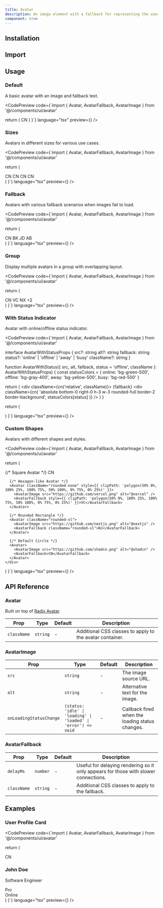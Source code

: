 ```yaml
---
title: Avatar
description: An image element with a fallback for representing the user.
component: true
---
```


## Installation

<CodePreview code="npx shadcn-ui@latest add avatar" language="bash" />

## Import

<CodePreview code="import { Avatar, AvatarFallback, AvatarImage } from '@/components/ui/avatar'" language="tsx" />

## Usage

### Default

A basic avatar with an image and fallback text.

<CodePreview 
  code={`import { Avatar, AvatarFallback, AvatarImage } from '@/components/ui/avatar'

  return (
    <Avatar>
      <AvatarImage src="https://github.com/shadcn.png" alt="@shadcn" />
      <AvatarFallback>CN</AvatarFallback>
    </Avatar>
  )
}`} 
  language="tsx" 
  preview={<AvatarDefault />} 
/>

### Sizes

Avatars in different sizes for various use cases.

<CodePreview 
  code={`import { Avatar, AvatarFallback, AvatarImage } from '@/components/ui/avatar'

  return (
    <div className="flex items-center space-x-4">
      <Avatar className="h-8 w-8">
        <AvatarImage src="https://github.com/shadcn.png" alt="@shadcn" />
        <AvatarFallback className="text-xs">CN</AvatarFallback>
      </Avatar>
      <Avatar className="h-10 w-10">
        <AvatarImage src="https://github.com/shadcn.png" alt="@shadcn" />
        <AvatarFallback>CN</AvatarFallback>
      </Avatar>
      <Avatar className="h-12 w-12">
        <AvatarImage src="https://github.com/shadcn.png" alt="@shadcn" />
        <AvatarFallback>CN</AvatarFallback>
      </Avatar>
      <Avatar className="h-16 w-16">
        <AvatarImage src="https://github.com/shadcn.png" alt="@shadcn" />
        <AvatarFallback className="text-lg">CN</AvatarFallback>
      </Avatar>
    </div>
  )
}`} 
  language="tsx" 
  preview={<AvatarSizes />} 
/>

### Fallback

Avatars with various fallback scenarios when images fail to load.

<CodePreview 
  code={`import { Avatar, AvatarFallback, AvatarImage } from '@/components/ui/avatar'

  return (
    <div className="flex items-center space-x-4">
      <Avatar>
        <AvatarImage src="https://github.com/shadcn.png" alt="@shadcn" />
        <AvatarFallback>CN</AvatarFallback>
      </Avatar>
      <Avatar>
        <AvatarImage src="/broken-image.jpg" alt="Broken" />
        <AvatarFallback>BK</AvatarFallback>
      </Avatar>
      <Avatar>
        <AvatarFallback>JD</AvatarFallback>
      </Avatar>
      <Avatar>
        <AvatarFallback className="bg-blue-500 text-white">AB</AvatarFallback>
      </Avatar>
    </div>
  )
}`} 
  language="tsx" 
  preview={<AvatarFallbackDemo />} 
/>

### Group

Display multiple avatars in a group with overlapping layout.

<CodePreview 
  code={`import { Avatar, AvatarFallback, AvatarImage } from '@/components/ui/avatar'

  return (
    <div className="flex -space-x-2">
      <Avatar className="border-2 border-background">
        <AvatarImage src="https://github.com/shadcn.png" alt="@shadcn" />
        <AvatarFallback>CN</AvatarFallback>
      </Avatar>
      <Avatar className="border-2 border-background">
        <AvatarImage src="https://github.com/vercel.png" alt="@vercel" />
        <AvatarFallback>VC</AvatarFallback>
      </Avatar>
      <Avatar className="border-2 border-background">
        <AvatarImage src="https://github.com/nextjs.png" alt="@nextjs" />
        <AvatarFallback>NX</AvatarFallback>
      </Avatar>
      <Avatar className="border-2 border-background">
        <AvatarFallback>+2</AvatarFallback>
      </Avatar>
    </div>
  )
}`} 
  language="tsx" 
  preview={<AvatarGroup />} 
/>

### With Status Indicator

Avatar with online/offline status indicator.

<CodePreview 
  code={`import { Avatar, AvatarFallback, AvatarImage } from '@/components/ui/avatar'

interface AvatarWithStatusProps {
  src?: string
  alt?: string
  fallback: string
  status?: 'online' | 'offline' | 'away' | 'busy'
  className?: string
}

function AvatarWithStatus({ src, alt, fallback, status = 'offline', className }: AvatarWithStatusProps) {
  const statusColors = {
    online: 'bg-green-500',
    offline: 'bg-gray-400',
    away: 'bg-yellow-500',
    busy: 'bg-red-500'
  }

  return (
    <div className={cn('relative', className)}>
      <Avatar>
        <AvatarImage src={src} alt={alt} />
        <AvatarFallback>{fallback}</AvatarFallback>
      </Avatar>
      <div className={cn(
        'absolute bottom-0 right-0 h-3 w-3 rounded-full border-2 border-background',
        statusColors[status]
      )} />
    </div>
  )
}

  return (
    <div className="flex items-center space-x-6">
      <AvatarWithStatus
        src="https://github.com/shadcn.png"
        alt="@shadcn"
        fallback="CN"
        status="online"
      />
      <AvatarWithStatus
        src="https://github.com/vercel.png"
        alt="@vercel"
        fallback="VC"
        status="away"
      />
      <AvatarWithStatus
        fallback="JS"
        status="busy"
      />
      <AvatarWithStatus
        fallback="OF"
        status="offline"
      />
    </div>
  )
}`} 
  language="tsx" 
  preview={<AvatarWithStatusDemo />} 
/>

### Custom Shapes

Avatars with different shapes and styles.

<CodePreview 
  code={`import { Avatar, AvatarFallback, AvatarImage } from '@/components/ui/avatar'

  return (
    <div className="flex items-center space-x-4">
      {/* Square Avatar */}
      <Avatar className="rounded-lg">
        <AvatarImage src="https://github.com/shadcn.png" alt="@shadcn" />
        <AvatarFallback className="rounded-lg">CN</AvatarFallback>
      </Avatar>
      
      {/* Hexagon-like Avatar */}
      <Avatar className="rounded-none" style={{ clipPath: 'polygon(50% 0%, 100% 25%, 100% 75%, 50% 100%, 0% 75%, 0% 25%)' }}>
        <AvatarImage src="https://github.com/vercel.png" alt="@vercel" />
        <AvatarFallback style={{ clipPath: 'polygon(50% 0%, 100% 25%, 100% 75%, 50% 100%, 0% 75%, 0% 25%)' }}>VC</AvatarFallback>
      </Avatar>
      
      {/* Rounded Rectangle */}
      <Avatar className="rounded-xl">
        <AvatarImage src="https://github.com/nextjs.png" alt="@nextjs" />
        <AvatarFallback className="rounded-xl">NJ</AvatarFallback>
      </Avatar>
      
      {/* Default Circle */}
      <Avatar>
        <AvatarImage src="https://github.com/shadcn.png" alt="@shadcn" />
        <AvatarFallback>CN</AvatarFallback>
      </Avatar>
    </div>
  )
}`} 
  language="tsx" 
  preview={<AvatarCustomShapes />} 
/>

## API Reference

### Avatar

Built on top of [Radix Avatar](https://www.radix-ui.com/docs/primitives/components/avatar).

| Prop | Type | Default | Description |
| --- | --- | --- | --- |
| `className` | `string` | - | Additional CSS classes to apply to the avatar container. |

### AvatarImage

| Prop | Type | Default | Description |
| --- | --- | --- | --- |
| `src` | `string` | - | The image source URL. |
| `alt` | `string` | - | Alternative text for the image. |
| `onLoadingStatusChange` | `(status: 'idle' \| 'loading' \| 'loaded' \| 'error') => void` | - | Callback fired when the loading status changes. |

### AvatarFallback

| Prop | Type | Default | Description |
| --- | --- | --- | --- |
| `delayMs` | `number` | - | Useful for delaying rendering so it only appears for those with slower connections. |
| `className` | `string` | - | Additional CSS classes to apply to the fallback. |

## Examples

### User Profile Card

<CodePreview 
  code={`import { Avatar, AvatarFallback, AvatarImage } from '@/components/ui/avatar'

  return (
    <Card className="w-80">
      <CardContent className="p-6">
        <div className="flex items-center space-x-4">
          <Avatar className="h-16 w-16">
            <AvatarImage src="https://github.com/shadcn.png" alt="@shadcn" />
            <AvatarFallback className="text-lg">CN</AvatarFallback>
          </Avatar>
          <div className="space-y-1">
            <h3 className="font-semibold text-lg">John Doe</h3>
            <p className="text-sm text-muted-foreground">Software Engineer</p>
            <div className="flex items-center space-x-2">
              <Badge variant="secondary">Pro</Badge>
              <div className="flex items-center space-x-1">
                <div className="h-2 w-2 bg-green-500 rounded-full" />
                <span className="text-xs text-muted-foreground">Online</span>
              </div>
            </div>
          </div>
        </div>
      </CardContent>
    </Card>
  )
}`} 
  language="tsx" 
  preview={<UserProfileCard />} 
/>